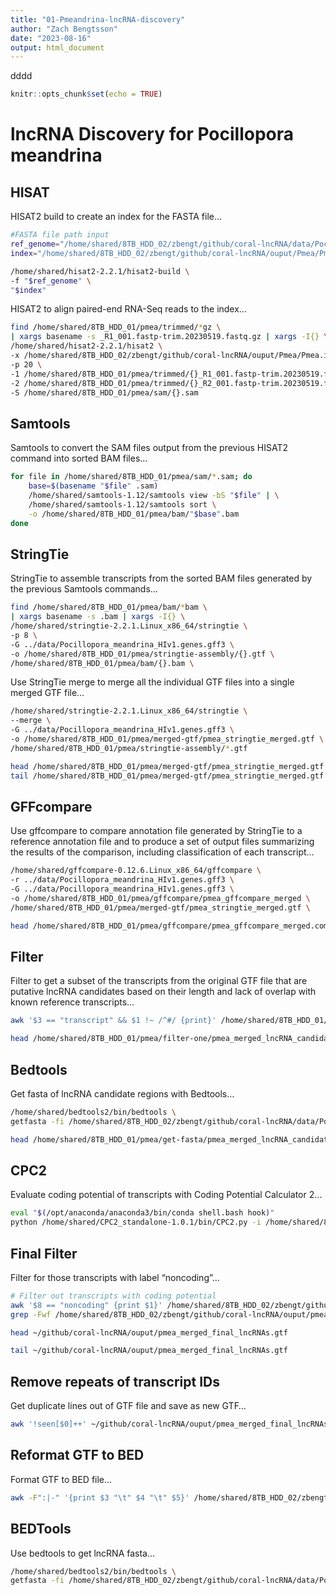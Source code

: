 ```yaml
---
title: "01-Pmeandrina-lncRNA-discovery"
author: "Zach Bengtsson"
date: "2023-08-16"
output: html_document
---
```

dddd
```r
knitr::opts_chunk$set(echo = TRUE)
```

# lncRNA Discovery for Pocillopora meandrina

## HISAT

HISAT2 build to create an index for the FASTA file...
```bash
#FASTA file path input
ref_genome="/home/shared/8TB_HDD_02/zbengt/github/coral-lncRNA/data/Pocillopora_meandrina_HIv1.assembly.fasta"
index="/home/shared/8TB_HDD_02/zbengt/github/coral-lncRNA/ouput/Pmea/Pmea.index"

/home/shared/hisat2-2.2.1/hisat2-build \
-f "$ref_genome" \
"$index"
```

HISAT2 to align paired-end RNA-Seq reads to the index...
```bash
find /home/shared/8TB_HDD_01/pmea/trimmed/*gz \
| xargs basename -s _R1_001.fastp-trim.20230519.fastq.gz | xargs -I{} \
/home/shared/hisat2-2.2.1/hisat2 \
-x /home/shared/8TB_HDD_02/zbengt/github/coral-lncRNA/ouput/Pmea/Pmea.index \
-p 20 \
-1 /home/shared/8TB_HDD_01/pmea/trimmed/{}_R1_001.fastp-trim.20230519.fastq.gz \
-2 /home/shared/8TB_HDD_01/pmea/trimmed/{}_R2_001.fastp-trim.20230519.fastq.gz \
-S /home/shared/8TB_HDD_01/pmea/sam/{}.sam
```

## Samtools

Samtools to convert the SAM files output from the previous HISAT2 command into sorted BAM files...
```bash
for file in /home/shared/8TB_HDD_01/pmea/sam/*.sam; do
    base=$(basename "$file" .sam)
    /home/shared/samtools-1.12/samtools view -bS "$file" | \
    /home/shared/samtools-1.12/samtools sort \
    -o /home/shared/8TB_HDD_01/pmea/bam/"$base".bam
done
```

## StringTie

StringTie to assemble transcripts from the sorted BAM files generated by the previous Samtools commands...
```bash
find /home/shared/8TB_HDD_01/pmea/bam/*bam \
| xargs basename -s .bam | xargs -I{} \
/home/shared/stringtie-2.2.1.Linux_x86_64/stringtie \
-p 8 \
-G ../data/Pocillopora_meandrina_HIv1.genes.gff3 \
-o /home/shared/8TB_HDD_01/pmea/stringtie-assembly/{}.gtf \
/home/shared/8TB_HDD_01/pmea/bam/{}.bam \
```

Use StringTie merge to merge all the individual GTF files into a single merged GTF file...

```bash
/home/shared/stringtie-2.2.1.Linux_x86_64/stringtie \
--merge \
-G ../data/Pocillopora_meandrina_HIv1.genes.gff3 \
-o /home/shared/8TB_HDD_01/pmea/merged-gtf/pmea_stringtie_merged.gtf \
/home/shared/8TB_HDD_01/pmea/stringtie-assembly/*.gtf

```

```bash
head /home/shared/8TB_HDD_01/pmea/merged-gtf/pmea_stringtie_merged.gtf
tail /home/shared/8TB_HDD_01/pmea/merged-gtf/pmea_stringtie_merged.gtf
```

## GFFcompare

Use gffcompare to compare annotation file generated by StringTie to a reference annotation file and to produce a set of output files summarizing the results of the comparison, including classification of each transcript...
```bash
/home/shared/gffcompare-0.12.6.Linux_x86_64/gffcompare \
-r ../data/Pocillopora_meandrina_HIv1.genes.gff3 \
-G ../data/Pocillopora_meandrina_HIv1.genes.gff3 \
-o /home/shared/8TB_HDD_01/pmea/gffcompare/pmea_gffcompare_merged \
/home/shared/8TB_HDD_01/pmea/merged-gtf/pmea_stringtie_merged.gtf \
```

```bash
head /home/shared/8TB_HDD_01/pmea/gffcompare/pmea_gffcompare_merged.combined.gtf

```

## Filter

Filter to get a subset of the transcripts from the original GTF file that are putative lncRNA candidates based on their length and lack of overlap with known reference transcripts…
```bash
awk '$3 == "transcript" && $1 !~ /^#/ {print}' /home/shared/8TB_HDD_01/pmea/gffcompare/pmea_gffcompare_merged.combined.gtf | grep 'class_code "u"' | awk '$5 - $4 > 199 {print}' > /home/shared/8TB_HDD_01/pmea/filter-one/pmea_merged_lncRNA_candidates.gtf
```

```bash
head /home/shared/8TB_HDD_01/pmea/filter-one/pmea_merged_lncRNA_candidates.gtf
```

## Bedtools

Get fasta of lncRNA candidate regions with Bedtools…
```bash
/home/shared/bedtools2/bin/bedtools \
getfasta -fi /home/shared/8TB_HDD_02/zbengt/github/coral-lncRNA/data/Pocillopora_meandrina_HIv1.assembly.fasta -bed /home/shared/8TB_HDD_01/pmea/filter-one/pmea_merged_lncRNA_candidates.gtf -fo /home/shared/8TB_HDD_01/pmea/get-fasta/pmea_merged_lncRNA_candidates.fasta -name -split
```

```bash
head /home/shared/8TB_HDD_01/pmea/get-fasta/pmea_merged_lncRNA_candidates.fasta
```

## CPC2

Evaluate coding potential of transcripts with Coding Potential Calculator 2…
```bash
eval "$(/opt/anaconda/anaconda3/bin/conda shell.bash hook)"
python /home/shared/CPC2_standalone-1.0.1/bin/CPC2.py -i /home/shared/8TB_HDD_01/pmea/get-fasta/pmea_merged_lncRNA_candidates.fasta -o ~/github/coral-lncRNA/ouput/pmea_merged_cpc2_results
```

## Final Filter

Filter for those transcripts with label “noncoding”…
```bash
# Filter out transcripts with coding potential
awk '$8 == "noncoding" {print $1}' /home/shared/8TB_HDD_02/zbengt/github/coral-lncRNA/ouput/pmea_merged_cpc2_results.txt > /home/shared/8TB_HDD_02/zbengt/github/coral-lncRNA/ouput/pmea_noncoding_transcripts_ids.txt
grep -Fwf /home/shared/8TB_HDD_02/zbengt/github/coral-lncRNA/ouput/pmea_noncoding_transcripts_ids.txt /home/shared/8TB_HDD_01/pmea/get-fasta/pmea_merged_lncRNA_candidates.fasta > /home/shared/8TB_HDD_02/zbengt/github/coral-lncRNA/ouput/pmea_merged_final_lncRNAs.gtf
```

```bash
head ~/github/coral-lncRNA/ouput/pmea_merged_final_lncRNAs.gtf

tail ~/github/coral-lncRNA/ouput/pmea_merged_final_lncRNAs.gtf
```

## Remove repeats of transcript IDs

Get duplicate lines out of GTF file and save as new GTF...
```bash
awk '!seen[$0]++' ~/github/coral-lncRNA/ouput/pmea_merged_final_lncRNAs.gtf > ~/github/coral-lncRNA/ouput/pmea_deduplicated_final_lncRNAs.gtf

```

## Reformat GTF to BED

Format GTF to BED file...
```bash
awk -F":|-" '{print $3 "\t" $4 "\t" $5}' /home/shared/8TB_HDD_02/zbengt/github/coral-lncRNA/ouput/pmea_deduplicated_final_lncRNAs.gtf > /home/shared/8TB_HDD_02/zbengt/github/coral-lncRNA/ouput/pmea_deduplicated_final_lncRNAs.bed


```

## BEDTools

Use bedtools to get lncRNA fasta...
```bash
/home/shared/bedtools2/bin/bedtools \
getfasta -fi /home/shared/8TB_HDD_02/zbengt/github/coral-lncRNA/data/Pocillopora_meandrina_HIv1.assembly.fasta -bed /home/shared/8TB_HDD_02/zbengt/github/coral-lncRNA/ouput/pmea_deduplicated_final_lncRNAs.bed -fo /home/shared/8TB_HDD_02/zbengt/github/coral-lncRNA/ouput/pmea_bedtools_lncRNAs.fasta -name

```
